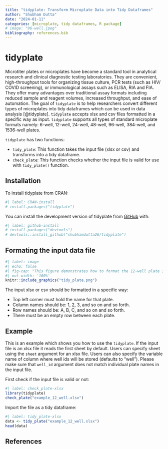 ---
title: "tidyplate: Transform Microplate Data into Tidy Dataframes"
author: "Shubham Dutta"
date: "2024-01-11"
categories: [microplate, tidy dataframes, R package]
# image: "96-well.jpeg"
bibliography: references.bib
---

# tidyplate

Microtiter plates or microplates have become a standard tool in analytical research and clinical diagnostic testing laboratories. They are convenient, high-throughput tools for organizing tissue culture, PCR tests (such as HIV/ COVID screening), or immunological assays such as ELISA, RIA and FIA. They offer many advantages over traditional assay formats including reduced sample and reagent volumes, increased throughput, and ease of automation. The goal of `tidyplate` is to help researchers convert different types of microplates into tidy dataframes which can be used in data analysis [@tidyplate]. `tidyplate` accepts xlsx and csv files formatted in a specific way as input. `tidyplate` supports all types of standard microplate formats namely: 6-well, 12-well, 24-well, 48-well, 96-well, 384-well, and 1536-well plates.

`tidyplate` has two functions:

-   `tidy_plate`: This function takes the input file (xlsx or csv) and transforms into a tidy dataframe.
-   `check_plate`: This function checks whether the input file is valid for use with `tidy_plate()` function.

## Installation

To install tidyplate from CRAN:

```{r}
#| label: CRAN-install
# install.packages("tidyplate")
```

You can install the development version of tidyplate from [GitHub](https://github.com/) with:

```{r}
#| label: github-install
# install.packages("devtools")
# devtools::install_github("shubhamdutta26/tidyplate")
```

## Formating the input data file

```{r}
#| label: image
#| echo: false
#| fig-cap: "This figure demonstrates how to format the 12-well plate input file. Colors are for visualization purposes only."
#| out-width: '100%'
knitr::include_graphics("tidy_plate.png")
```

The input xlsx or csv should be formatted in a specific way:

-   Top left corner must hold the name for that plate.
-   Column names should be: 1, 2, 3, and so on and so forth.
-   Row names should be: A, B, C, and so on and so forth.
-   There must be an empty row between each plate.

## Example

This is an example which shows you how to use the `tidyplate`. If the input file is an xlsx file it reads the first sheet by default. Users can specify sheet using the `sheet` argument for an xlsx file. Users can also specify the variable name of column where well ids will be stored (defaults to "well"). Please make sure that `well_id` argument does not match individual plate names in the input file.

First check if the input file is valid or not:

```{r}
#| label: check_plate-xlsx
library(tidyplate)
check_plate("example_12_well.xlsx")
```

Import the file as a tidy dataframe:

```{r}
#| label: tidy_plate-xlsx
data <- tidy_plate("example_12_well.xlsx")
head(data)
```

## References

::: {#refs}
:::
